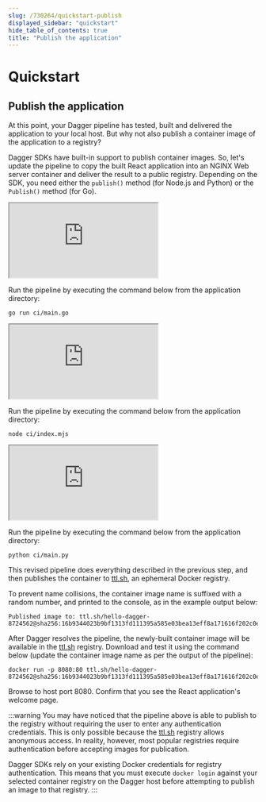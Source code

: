 ```yaml
---
slug: /730264/quickstart-publish
displayed_sidebar: "quickstart"
hide_table_of_contents: true
title: "Publish the application"
---
```


# Quickstart


## Publish the application

At this point, your Dagger pipeline has tested, built and delivered the application to your local host. But why not also publish a container image of the application to a registry?

Dagger SDKs have built-in support to publish container images. So, let's update the pipeline to copy the built React application into an NGINX Web server container and deliver the result to a public registry. Depending on the SDK, you need either the `publish()` method (for Node.js and Python) or the `Publish()` method (for Go).

<Tabs groupId="language">
<TabItem value="Go">

<iframe class="embed" src="https://play.dagger.cloud/embed/hGUZKAeot5K"></iframe>

Run the pipeline by executing the command below from the application directory:

```shell
go run ci/main.go
```

</TabItem>
<TabItem value="Node.js">

<iframe class="embed" src="https://play.dagger.cloud/embed/xlXjwXsjvGt"></iframe>

Run the pipeline by executing the command below from the application directory:

```shell
node ci/index.mjs
```

</TabItem>
<TabItem value="Python">

<iframe class="embed" src="https://play.dagger.cloud/embed/2r4dX0l8-zq"></iframe>

Run the pipeline by executing the command below from the application directory:

```shell
python ci/main.py
```

</TabItem>
</Tabs>

This revised pipeline does everything described in the previous step, and then publishes the container to [ttl.sh](https://ttl.sh), an ephemeral Docker registry.

To prevent name collisions, the container image name is suffixed with a random number, and printed to the console, as in the example output below:

```shell
Published image to: ttl.sh/hello-dagger-8724562@sha256:16b9344023b9bf1313fd111395a585e03bea13eff8a171616f202c0e9dbb219a
```

After Dagger resolves the pipeline, the newly-built container image will be available in the [ttl.sh](https://ttl.sh) registry. Download and test it using the command below (update the container image name as per the output of the pipeline):

```shell
docker run -p 8080:80 ttl.sh/hello-dagger-8724562@sha256:16b9344023b9bf1313fd111395a585e03bea13eff8a171616f202c0e9dbb219a
```

Browse to host port 8080. Confirm that you see the React application's welcome page.

:::warning
You may have noticed that the pipeline above is able to publish to the registry without requiring the user to enter any authentication credentials. This is only possible because the [ttl.sh](https://ttl.sh/) registry allows anonymous access. In reality, however, most popular registries require authentication before accepting images for publication.

Dagger SDKs rely on your existing Docker credentials for registry authentication. This means that you must execute `docker login` against your selected container registry on the Dagger host before attempting to publish an image to that registry.
:::
